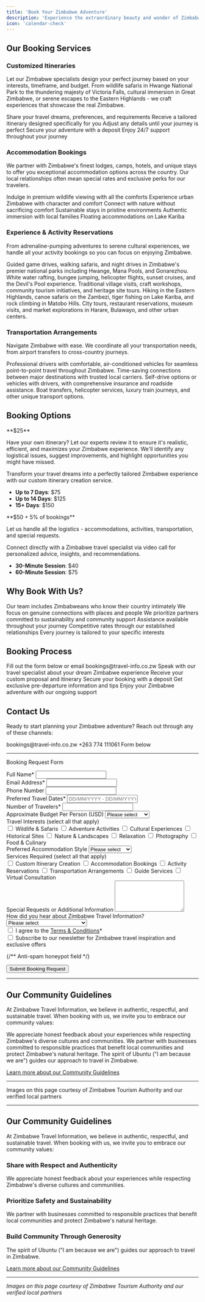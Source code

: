 ```yaml
---
title: 'Book Your Zimbabwe Adventure'
description: 'Experience the extraordinary beauty and wonder of Zimbabwe with expertly curated travel services from Zimbabwe Travel Information, your trusted companion for authentic Zimbabwean adventures.'
icon: 'calendar-check'
---
```



## Our Booking Services

### Customized Itineraries

Let our Zimbabwe specialists design your perfect journey based on your interests, timeframe, and budget. From wildlife safaris in Hwange National Park to the thundering majesty of Victoria Falls, cultural immersion in Great Zimbabwe, or serene escapes to the Eastern Highlands - we craft experiences that showcase the real Zimbabwe.

<Steps>
  <Step title="Initial Consultation">
    Share your travel dreams, preferences, and requirements
  </Step>
  <Step title="Custom Proposal">
    Receive a tailored itinerary designed specifically for you
  </Step>
  <Step title="Refinement">
    Adjust any details until your journey is perfect
  </Step>
  <Step title="Confirmation">
    Secure your adventure with a deposit
  </Step>
  <Step title="Travel with Confidence">
    Enjoy 24/7 support throughout your journey
  </Step>
</Steps>

### Accommodation Bookings

We partner with Zimbabwe's finest lodges, camps, hotels, and unique stays to offer you exceptional accommodation options across the country. Our local relationships often mean special rates and exclusive perks for our travelers.

<CardGroup cols={2}>
  <Card title="Luxury Safari Lodges" icon="hotel">
    Indulge in premium wildlife viewing with all the comforts
  </Card>
  <Card title="Boutique City Hotels" icon="building">
    Experience urban Zimbabwe with character and comfort
  </Card>
  <Card title="Tented Camps" icon="campground">
    Connect with nature without sacrificing comfort
  </Card>
  <Card title="Eco-Retreats" icon="leaf">
    Sustainable stays in pristine environments
  </Card>
  <Card title="Cultural Homestays" icon="house-user">
    Authentic immersion with local families
  </Card>
  <Card title="Houseboats" icon="ship">
    Floating accommodations on Lake Kariba
  </Card>
</CardGroup>

### Experience & Activity Reservations

From adrenaline-pumping adventures to serene cultural experiences, we handle all your activity bookings so you can focus on enjoying Zimbabwe.

<Accordion title="Popular Experiences">
  <AccordionItem title="Wildlife Safaris">
    Guided game drives, walking safaris, and night drives in Zimbabwe's premier national parks including Hwange, Mana Pools, and Gonarezhou.
  </AccordionItem>
  <AccordionItem title="Victoria Falls Activities">
    White water rafting, bungee jumping, helicopter flights, sunset cruises, and the Devil's Pool experience.
  </AccordionItem>
  <AccordionItem title="Cultural Experiences">
    Traditional village visits, craft workshops, community tourism initiatives, and heritage site tours.
  </AccordionItem>
  <AccordionItem title="Adventure Activities">
    Hiking in the Eastern Highlands, canoe safaris on the Zambezi, tiger fishing on Lake Kariba, and rock climbing in Matobo Hills.
  </AccordionItem>
  <AccordionItem title="Urban Experiences">
    City tours, restaurant reservations, museum visits, and market explorations in Harare, Bulawayo, and other urban centers.
  </AccordionItem>
</Accordion>

### Transportation Arrangements

Navigate Zimbabwe with ease. We coordinate all your transportation needs, from airport transfers to cross-country journeys.

<Tabs>
  <Tab title="Private Transfers">
    Professional drivers with comfortable, air-conditioned vehicles for seamless point-to-point travel throughout Zimbabwe.
  </Tab>
  <Tab title="Domestic Flights">
    Time-saving connections between major destinations with trusted local carriers.
  </Tab>
  <Tab title="Car Rentals">
    Self-drive options or vehicles with drivers, with comprehensive insurance and roadside assistance.
  </Tab>
  <Tab title="Specialty Transport">
    Boat transfers, helicopter services, luxury train journeys, and other unique transport options.
  </Tab>
</Tabs>

## Booking Options

<Card title="Self-Planned Travel with Expert Review" icon="magnifying-glass" color="#4CAF50">
  **$25**

  Have your own itinerary? Let our experts review it to ensure it's realistic, efficient, and maximizes your Zimbabwe experience. We'll identify any logistical issues, suggest improvements, and highlight opportunities you might have missed.
</Card>

<Card title="Custom Itinerary Creation" icon="map" color="#2196F3">
  Transform your travel dreams into a perfectly tailored Zimbabwe experience with our custom itinerary creation service.

  - **Up to 7 Days**: $75
  - **Up to 14 Days**: $125
  - **15+ Days**: $150
</Card>

<Card title="Full Service Booking Assistance" icon="concierge-bell" color="#9C27B0">
  **$50 + 5% of bookings**

  Let us handle all the logistics - accommodations, activities, transportation, and special requests.
</Card>

<Card title="Virtual Guide Consultation" icon="video" color="#FF9800">
  Connect directly with a Zimbabwe travel specialist via video call for personalized advice, insights, and recommendations.

  - **30-Minute Session**: $40
  - **60-Minute Session**: $75
</Card>

## Why Book With Us?

<CardGroup cols={2}>
  <Card title="Local Expertise" icon="map-location-dot">
    Our team includes Zimbabweans who know their country intimately
  </Card>
  <Card title="Authentic Experiences" icon="face-smile">
    We focus on genuine connections with places and people
  </Card>
  <Card title="Responsible Travel" icon="leaf">
    We prioritize partners committed to sustainability and community support
  </Card>
  <Card title="24/7 Support" icon="headset">
    Assistance available throughout your journey
  </Card>
  <Card title="Value" icon="sack-dollar">
    Competitive rates through our established relationships
  </Card>
  <Card title="Personalization" icon="wand-magic-sparkles">
    Every journey is tailored to your specific interests
  </Card>
</CardGroup>

## Booking Process

<Steps>
  <Step title="Inquire">
    Fill out the form below or email bookings@travel-info.co.zw
  </Step>
  <Step title="Consult">
    Speak with our travel specialist about your dream Zimbabwe experience
  </Step>
  <Step title="Review">
    Receive your custom proposal and itinerary
  </Step>
  <Step title="Confirm">
    Secure your booking with a deposit
  </Step>
  <Step title="Prepare">
    Get exclusive pre-departure information and tips
  </Step>
  <Step title="Travel">
    Enjoy your Zimbabwe adventure with our ongoing support
  </Step>
</Steps>

## Contact Us

Ready to start planning your Zimbabwe adventure? Reach out through any of these channels:

<CardGroup cols={4}>
  <Card title="Email" icon="envelope">
    bookings@travel-info.co.zw
  </Card>
  <Card title="WhatsApp" icon="whatsapp">
    +263 774 111061
  </Card>
  <Card title="Online" icon="globe">
    Form below
  </Card>
</CardGroup>

---

Booking Request Form
<div class="booking-form">
  <form action="https://formspree.io/f/xjkwdbrk" method="POST">
<div class="form-group">
  <label for="name">Full Name*</label>
  <input type="text" id="name" name="name" required />
</div>
<div class="form-group">
  <label for="email">Email Address*</label>
  <input type="email" id="email" name="email" required />
</div>

<div class="form-group">
  <label for="phone">Phone Number</label>
  <input type="tel" id="phone" name="phone" />
</div>

<div class="form-group">
  <label for="travel-dates">Preferred Travel Dates*</label>
  <input type="text" id="travel-dates" name="travel-dates" placeholder="DD/MM/YYYY - DD/MM/YYYY" required />
</div>

<div class="form-group">
  <label for="group-size">Number of Travelers*</label>
  <input type="number" id="group-size" name="group-size" min="1" required />
</div>

<div class="form-group">
  <label for="budget">Approximate Budget Per Person (USD)</label>
  <select id="budget" name="budget">
    <option value="">Please select</option>
    <option value="budget">$1,000 - $2,000</option>
    <option value="mid-range">$2,000 - $4,000</option>
    <option value="luxury">$4,000 - $6,000</option>
    <option value="ultra-luxury">$6,000+</option>
  </select>
</div>

<div class="form-group">
  <label>Travel Interests (select all that apply)</label>
  <div class="checkbox-group">
    <label><input type="checkbox" name="interests[]" value="wildlife" /> Wildlife & Safaris</label>
    <label><input type="checkbox" name="interests[]" value="adventure" /> Adventure Activities</label>
    <label><input type="checkbox" name="interests[]" value="culture" /> Cultural Experiences</label>
    <label><input type="checkbox" name="interests[]" value="history" /> Historical Sites</label>
    <label><input type="checkbox" name="interests[]" value="nature" /> Nature & Landscapes</label>
    <label><input type="checkbox" name="interests[]" value="relaxation" /> Relaxation</label>
    <label><input type="checkbox" name="interests[]" value="photography" /> Photography</label>
    <label><input type="checkbox" name="interests[]" value="food" /> Food & Culinary</label>
  </div>
</div>

<div class="form-group">
  <label for="accommodation">Preferred Accommodation Style</label>
  <select id="accommodation" name="accommodation">
    <option value="">Please select</option>
    <option value="budget">Budget-friendly</option>
    <option value="mid-range">Mid-range</option>
    <option value="luxury">Luxury</option>
    <option value="mixed">Mix of styles</option>
  </select>
</div>

<div class="form-group">
  <label>Services Required (select all that apply)</label>
  <div class="checkbox-group">
    <label><input type="checkbox" name="services[]" value="itinerary"> Custom Itinerary Creation</label>
    <label><input type="checkbox" name="services[]" value="accommodation"> Accommodation Bookings</label>
    <label><input type="checkbox" name="services[]" value="activities"> Activity Reservations</label>
    <label><input type="checkbox" name="services[]" value="transportation"> Transportation Arrangements</label>
    <label><input type="checkbox" name="services[]" value="guide"> Guide Services</label>
    <label><input type="checkbox" name="services[]" value="consultation"> Virtual Consultation</label>
  </div>
</div>

<div class="form-group">
  <label for="special-requests">Special Requests or Additional Information</label>
  <textarea id="special-requests" name="special-requests" rows="5"></textarea>
</div>

<div class="form-group">
  <label for="hear-about">How did you hear about Zimbabwe Travel Information?</label>
  <select id="hear-about" name="hear-about">
    <option value="">Please select</option>
    <option value="search">Search Engine</option>
    <option value="social">Social Media</option>
    <option value="friend">Friend/Family Recommendation</option>
    <option value="travel-agent">Travel Agent</option>
    <option value="blog">Blog or Article</option>
    <option value="previous">Previous Customer</option>
    <option value="other">Other</option>
  </select>
</div>

<div class="form-group">
  <label><input type="checkbox" name="terms-agreement" required> I agree to the <a href="/terms-conditions">Terms & Conditions</a>*</label>
</div>

<div class="form-group">
  <label><input type="checkbox" name="newsletter-subscribe"> Subscribe to our newsletter for Zimbabwe travel inspiration and exclusive offers</label>
</div>

{/** Anti-spam honeypot field */}
<div style="display: none;">
  <label for="honeypot">Leave this field empty if you're human:</label>
  <input type="text" id="honeypot" name="_gotcha">
</div>

<button type="submit" class="submit-button">Submit Booking Request</button>
  </form>
</div>

---

## Our Community Guidelines

At Zimbabwe Travel Information, we believe in authentic, respectful, and sustainable travel. When booking with us, we invite you to embrace our community values:

<Card title="Share with Respect and Authenticity" icon="comments">
  We appreciate honest feedback about your experiences while respecting Zimbabwe's diverse cultures and communities.
</Card>

<Card title="Prioritize Safety and Sustainability" icon="shield-heart">
  We partner with businesses committed to responsible practices that benefit local communities and protect Zimbabwe's natural heritage.
</Card>

<Card title="Build Community Through Generosity" icon="handshake">
  The spirit of Ubuntu ("I am because we are") guides our approach to travel in Zimbabwe.
</Card>

[Learn more about our Community Guidelines](/community-guidelines)

---

<Note>
  Images on this page courtesy of Zimbabwe Tourism Authority and our verified local partners
</Note>

---

## Our Community Guidelines

At Zimbabwe Travel Information, we believe in authentic, respectful, and sustainable travel. When booking with us, we invite you to embrace our community values:

### Share with Respect and Authenticity
We appreciate honest feedback about your experiences while respecting Zimbabwe's diverse cultures and communities.

### Prioritize Safety and Sustainability
We partner with businesses committed to responsible practices that benefit local communities and protect Zimbabwe's natural heritage.

### Build Community Through Generosity
The spirit of Ubuntu ("I am because we are") guides our approach to travel in Zimbabwe.

[Learn more about our Community Guidelines](/community-guidelines)

---

*Images on this page courtesy of Zimbabwe Tourism Authority and our verified local partners*